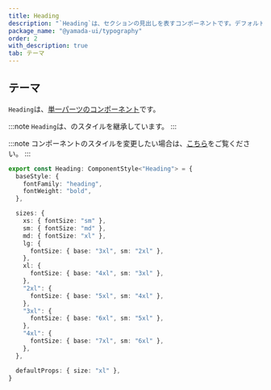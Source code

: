 ```yaml
---
title: Heading
description: "`Heading`は、セクションの見出しを表すコンポーネントです。デフォルトでは、`h1`要素をレンダリングします。"
package_name: "@yamada-ui/typography"
order: 2
with_description: true
tab: テーマ
---
```


## テーマ

`Heading`は、[単一パーツのコンポーネント](/styled-system/theming/component-styles#単一パーツのコンポーネント)です。

:::note
`Heading`は、のスタイルを継承しています。
:::

:::note
コンポーネントのスタイルを変更したい場合は、[こちら](/styled-system/theming/customize-theme#コンポーネントのスタイルを変更する)をご覧ください。
:::

```ts
export const Heading: ComponentStyle<"Heading"> = {
  baseStyle: {
    fontFamily: "heading",
    fontWeight: "bold",
  },

  sizes: {
    xs: { fontSize: "sm" },
    sm: { fontSize: "md" },
    md: { fontSize: "xl" },
    lg: {
      fontSize: { base: "3xl", sm: "2xl" },
    },
    xl: {
      fontSize: { base: "4xl", sm: "3xl" },
    },
    "2xl": {
      fontSize: { base: "5xl", sm: "4xl" },
    },
    "3xl": {
      fontSize: { base: "6xl", sm: "5xl" },
    },
    "4xl": {
      fontSize: { base: "7xl", sm: "6xl" },
    },
  },

  defaultProps: { size: "xl" },
}
```
